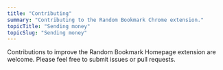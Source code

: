 ```yaml
---
title: "Contributing"
summary: "Contributing to the Random Bookmark Chrome extension."
topicTitle: "Sending money"
topicSlug: "Sending money"
---
```


Contributions to improve the Random Bookmark Homepage extension are welcome. Please feel free to submit issues or pull requests.
